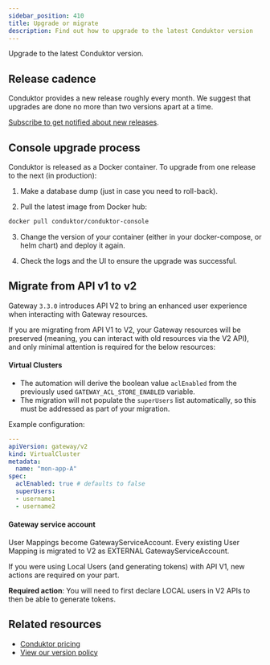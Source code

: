 ```yaml
---
sidebar_position: 410
title: Upgrade or migrate
description: Find out how to upgrade to the latest Conduktor version
---
```


Upgrade to the latest Conduktor version.

## Release cadence

Conduktor provides a new release roughly every month. We suggest that upgrades are done no more than two versions apart at a time.

[Subscribe to get notified about new releases](https://support.conduktor.io/hc/en-gb/articles/20131942687889-How-to-get-notified-when-there-is-a-new-version-of-Conduktor-Console-or-Gateway).

## Console upgrade process

Conduktor is released as a Docker container. To upgrade from one release to the next (in production):

1. Make a database dump (just in case you need to roll-back).

2. Pull the latest image from Docker hub:

  ```bash
  docker pull conduktor/conduktor-console
  ```

3. Change the version of your container (either in your docker-compose, or helm chart) and deploy it again.

4. Check the logs and the UI to ensure the upgrade was successful.

## Migrate from API v1 to v2

Gateway `3.3.0` introduces API V2 to bring an enhanced user experience when interacting with Gateway resources. 

If you are migrating from API V1 to V2, your Gateway resources will be preserved (meaning, you can interact with old resources via the V2 API), and only minimal attention is required for the below resources:

#### Virtual Clusters

- The automation will derive the boolean value `aclEnabled` from the previously used `GATEWAY_ACL_STORE_ENABLED` variable.
- The migration will not populate the `superUsers` list automatically, so this must be addressed as part of your migration.

Example configuration:

```yaml
---
apiVersion: gateway/v2
kind: VirtualCluster
metadata:
  name: "mon-app-A"
spec:
  aclEnabled: true # defaults to false
  superUsers:
  - username1
  - username2
```

#### Gateway service account

User Mappings become GatewayServiceAccount. Every existing User Mapping is migrated to V2 as EXTERNAL GatewayServiceAccount.  

If you were using Local Users (and generating tokens) with API V1, new actions are required on your part.

**Required action**: You will need to first declare LOCAL users in V2 APIs to then be able to generate tokens.

## Related resources

- [Conduktor pricing](https://conduktor.io/pricing)
- [View our version policy](/guide/support/supported-version-policy)
